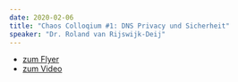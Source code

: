 ```yaml
---
date: 2020-02-06
title: "Chaos Colloqium #1: DNS Privacy und Sicherheit"
speaker: "Dr. Roland van Rijswijk-Deij"
---
```


<ul>
  <a href="downloads/chaos_colloquium_flyer_a4.pdf" target="_blank">
    <li>zum Flyer</li>
  </a>
  <a
    href="https://media.ccc.de/v/chaoscolloquium-1-dns-privacy-security"
    rel="noreferer"
    target="_blank"
  >
    <li>zum Video</li>
  </a>
</ul>
